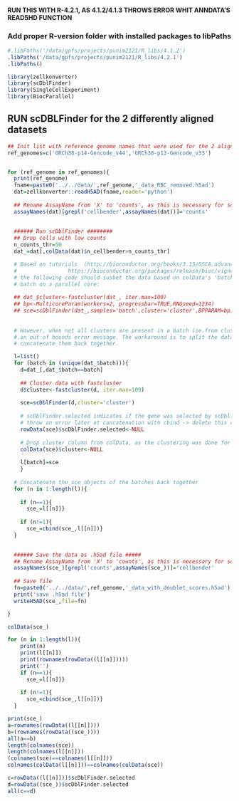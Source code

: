 
#### RUN THIS WITH R-4.2.1, AS 4.1.2/4.1.3 THROWS ERROR WHIT ANNDATA'S READ5HD FUNCTION

### Add proper R-version folder with installed packages to libPaths
```r
#.libPaths('/data/gpfs/projects/punim2121/R_libs/4.1.2')
.libPaths('/data/gpfs/projects/punim2121/R_libs/4.2.1')
.libPaths()
```

```r
library(zellkonverter)
library(scDblFinder)
library(SingleCellExperiment)
library(BiocParallel)

```

## RUN scDBLFinder for the 2 differently aligned datasets  

```r
## Init list with reference genome names that were used for the 2 alignments
ref_genomes=c('GRCh38-p14-Gencode_v44','GRCh38-p13-Gencode_v33')


for (ref_genome in ref_genomes){
  print(ref_genome)
  fname=paste0('../../data/',ref_genome,'_data_RBC_removed.h5ad')
  dat=zellkonverter::readH5AD(fname,reader='python')
  
  ## Rename AssayName from 'X' to 'counts', as this is necessary for scDblFinder to run
  assayNames(dat)[grepl('cellbender',assayNames(dat))]='counts'
  
  
  ###### Run scDblFinder ########
  ## Drop cells with low counts
  n_counts_thr=50
  dat_=dat[,colData(dat)$n_cellbender>n_counts_thr]

  # Based on tutorials  (http://bioconductor.org/books/3.15/OSCA.advanced/doublet-detection.html,
  #                https://bioconductor.org/packages/release/bioc/vignettes/scDblFinder/inst/doc/scDblFinder.html)
  # the following code should susbet the data based on colData's 'batch' information and start scDblfinder for each
  # batch on a parallel core: 
  
  ## dat_$cluster<-fastcluster(dat_, iter.max=100)
  ## bp<-MulticoreParam(workers=2, progressbar=TRUE,RNGseed=1234)
  ## sce=scDblFinder(dat_,samples='batch',cluster='cluster',BPPARAM=bp)
  
  
  # However, when not all clusters are present in a batch (ie.from cluster 1,2,3,4,5 only 1,4,5 are in batch) there is 
  #.an out of bounds error message. The workaround is to split the data based on batches, run the clustering per batch and 
  # concatenate them back together.

  l=list()
  for (batch in (unique(dat_$batch))){
    d=dat_[,dat_$batch==batch]
    
    ## Cluster data with fastcluster 
    d$cluster<-fastcluster(d, iter.max=100)
    
    sce=scDblFinder(d,cluster='cluster')
    
    # scDblFinder.selected indicates if the gene was selected by scDblfinder or not. As these genes differ between batches, this will
    # throw an error later at concatenation with cbind -> delete this column, as it is not relevant for later analysis
    rowData(sce)$scDblFinder.selected<-NULL
    
    # Drop cluster column from colData, as the clustering was done for each batch seperately, it is not relevant for the whole dataset
    colData(sce)$cluster<-NULL
    
    l[batch]=sce
    }
  
  # Concatenate the sce objects of the batches back together
  for (n in 1:length(l)){
   
    if (n==1){
      sce_=l[[n]]}
    
    if (n!=1){
      sce_=cbind(sce_,l[[n]])}
  }
  

  ###### Save the data as .h5ad file #####
  ## Rename AssayName from 'X' to 'counts', as this is necessary for scDblFinder to run
  assayNames(sce_)[grepl('counts',assayNames(sce_))]='cellbender'
  
  ## Save file
  fn=paste0('../../data/',ref_genome,'_data_with_doublet_scores.h5ad')
  print('save .h5ad file')
  writeH5AD(sce_,file=fn)

}

```

```r
colData(sce_)
```

```r
for (n in 1:length(l)){
    print(n)
    print(l[[n]])
    print(rownames(rowData((l[[n]]))))
    print('')
    if (n==1){
      sce_=l[[n]]}
    
    if (n!=1){
      sce_=cbind(sce_,l[[n]])}
  }
```

```r
print(sce_)
a=rownames(rowData((l[[n]])))
b=(rownames(rowData((sce_))))
all(a==b)
length(colnames(sce))
length(colnames(l[[n]]))
(colnames(sce)==colnames(l[[n]]))
colnames(colData(l[[n]]))==colnames(colData(sce))
```

```r
c=rowData((l[[n]]))$scDblFinder.selected
d=rowData((sce_))$scDblFinder.selected
all(c==d)
```



